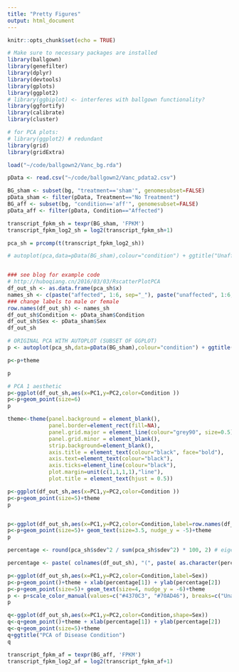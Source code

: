 ```yaml
---
title: "Pretty Figures"
output: html_document
---
```


```r
knitr::opts_chunk$set(echo = TRUE)

# Make sure to necessary packages are installed
library(ballgown)
library(genefilter)
library(dplyr)
library(devtools)
library(gplots)
library(ggplot2)
# library(ggbiplot) <- interferes with ballgown functionality?
library(ggfortify)
library(calibrate)
library(cluster)

# for PCA plots:
# library(ggplot2) # redundant
library(grid)
library(gridExtra)

load("~/code/ballgown2/Vanc_bg.rda")

pData <- read.csv("~/code/ballgown2/Vanc_pdata2.csv")

```

```r
BG_sham <- subset(bg, "treatment=='sham'", genomesubset=FALSE)
pData_sham <- filter(pData, Treatment=="No Treatment")
BG_aff <- subset(bg, "condition=='aff'", genomesubset=FALSE)
pData_aff <- filter(pData, Condition=="Affected")
```

```r
transcript_fpkm_sh = texpr(BG_sham, 'FPKM')
transcript_fpkm_log2_sh = log2(transcript_fpkm_sh+1)

pca_sh = prcomp(t(transcript_fpkm_log2_sh))

# autoplot(pca,data=pData(BG_sham),colour="condition") + ggtitle("Unaffecteds vs. Affecteds PCA")


### see blog for example code
# http://huboqiang.cn/2016/03/03/RscatterPlotPCA
df_out_sh <- as.data.frame(pca_sh$x)
names_sh <- c(paste("affected", 1:6, sep="_"), paste("unaffected", 1:6, sep = "_"))
### change labels to male or female
row.names(df_out_sh) <- names_sh
df_out_sh$Condition <- pData_sham$Condition
df_out_sh$Sex <- pData_sham$Sex
df_out_sh


```

```r
# ORIGINAL PCA WITH AUTOPLOT (SUBSET OF GGPLOT)
p <- autoplot(pca_sh,data=pData(BG_sham),colour="condition") + ggtitle("Unaffecteds and Affecteds PCA")

p<-p+theme

p
```



```r
# PCA 1 aesthetic
p<-ggplot(df_out_sh,aes(x=PC1,y=PC2,color=Condition ))
p<-p+geom_point(size=6)
p

```




```r
theme<-theme(panel.background = element_blank(),
             panel.border=element_rect(fill=NA),
             panel.grid.major = element_line(colour="grey90", size=0.5),
             panel.grid.minor = element_blank(),
             strip.background=element_blank(),
             axis.title = element_text(colour="black", face="bold"),
             axis.text=element_text(colour="black"),
             axis.ticks=element_line(colour="black"),
             plot.margin=unit(c(1,1,1,1),"line"),
             plot.title = element_text(hjust = 0.5))

p<-ggplot(df_out_sh,aes(x=PC1,y=PC2,color=Condition ))
p<-p+geom_point(size=5)+theme
p



```


```r
p<-ggplot(df_out_sh,aes(x=PC1,y=PC2,color=Condition,label=row.names(df_out_sh)))
p<-p+geom_point(size=5)+ geom_text(size=3.5, nudge_y = -5)+theme
p


```

```r
percentage <- round(pca_sh$sdev^2 / sum(pca_sh$sdev^2) * 100, 2) # eigen values = square of stddev, traditionally % = proporation of variance, which is based on EIGEN values not std dev

percentage <- paste( colnames(df_out_sh), "(", paste( as.character(percentage), "%", ")", sep="") )

p<-ggplot(df_out_sh,aes(x=PC1,y=PC2,color=Condition,label=Sex))
p<-p+geom_point()+theme + xlab(percentage[1]) + ylab(percentage[2])
p<-p+geom_point(size=5)+ geom_text(size=4, nudge_y = -6)+theme
p <- p+scale_color_manual(values=c("#4370C3", "#70AD46"), breaks=c("Unaffected", "Affected")) # values = c(affected no treatment, unaffected no treatment)
p

```

```r
q<-ggplot(df_out_sh,aes(x=PC1,y=PC2,color=Condition,shape=Sex))
q<-q+geom_point()+theme + xlab(percentage[1]) + ylab(percentage[2])
q<-q+geom_point(size=5)+theme
q+ggtitle("PCA of Disease Condition")
q
```






```r
transcript_fpkm_af = texpr(BG_aff, 'FPKM')
transcript_fpkm_log2_af = log2(transcript_fpkm_af+1)

```



```r

```

